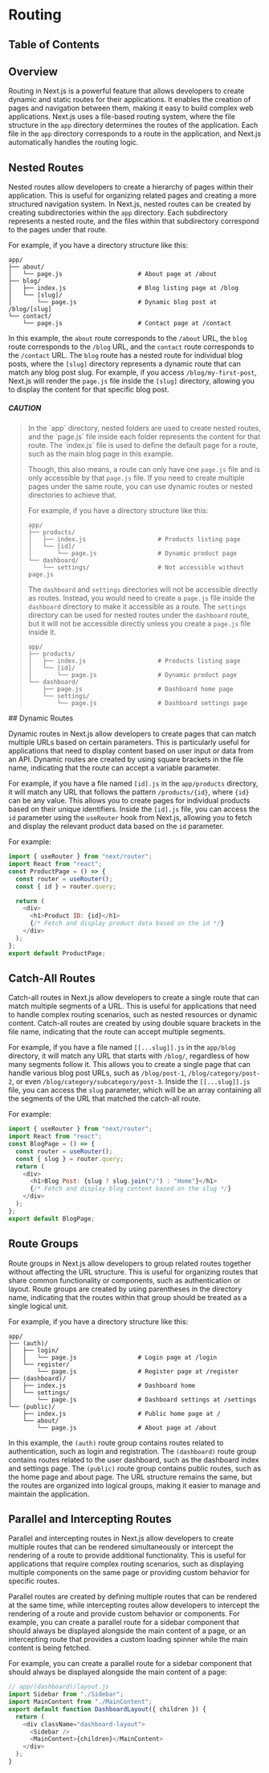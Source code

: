 
# Routing

## Table of Contents

## Overview

Routing in Next.js is a powerful feature that allows developers to create dynamic and static routes for their applications. It enables the creation of pages and navigation between them, making it easy to build complex web applications. Next.js uses a file-based routing system, where the file structure in the `app` directory determines the routes of the application. Each file in the `app` directory corresponds to a route in the application, and Next.js automatically handles the routing logic.

## Nested Routes

Nested routes allow developers to create a hierarchy of pages within their application. This is useful for organizing related pages and creating a more structured navigation system. In Next.js, nested routes can be created by creating subdirectories within the `app` directory. Each subdirectory represents a nested route, and the files within that subdirectory correspond to the pages under that route.

For example, if you have a directory structure like this:

```plaintext
app/
├── about/
│   └── page.js                     # About page at /about
├── blog/
│   ├── index.js                    # Blog listing page at /blog
│   └── [slug]/
│       └── page.js                 # Dynamic blog post at /blog/[slug]
└── contact/
    └── page.js                     # Contact page at /contact
```

In this example, the `about` route corresponds to the `/about` URL, the `blog` route corresponds to the `/blog` URL, and the `contact` route corresponds to the `/contact` URL. The `blog` route has a nested route for individual blog posts, where the `[slug]` directory represents a dynamic route that can match any blog post slug. For example, if you access `/blog/my-first-post`, Next.js will render the `page.js` file inside the `[slug]` directory, allowing you to display the content for that specific blog post.

##### CAUTION

<blockquote>
In the `app` directory, nested folders are used to create nested routes, and the `page.js` file inside each folder represents the content for that route. The `index.js` file is used to define the default page for a route, such as the main blog page in this example.

Though, this also means, a route can only have one `page.js` file and is only accessible by that `page.js` file. If you need to create multiple pages under the same route, you can use dynamic routes or nested directories to achieve that.

For example, if you have a directory structure like this:

```plaintext
app/
├── products/
│   ├── index.js                    # Products listing page
│   └── [id]/
│       └── page.js                 # Dynamic product page
└── dashboard/
    └── settings/                   # Not accessible without page.js
```

The `dashboard` and `settings` directories will not be accessible directly as routes. Instead, you would need to create a `page.js` file inside the `dashboard` directory to make it accessible as a route. The `settings` directory can be used for nested routes under the `dashboard` route, but it will not be accessible directly unless you create a `page.js` file inside it.

```plaintext
app/
├── products/
│   ├── index.js                    # Products listing page
│   └── [id]/
│       └── page.js                 # Dynamic product page
└── dashboard/
    ├── page.js                     # Dashboard home page
    └── settings/
        └── page.js                 # Dashboard settings page
```

</blockquote>

<BackToTop />
## Dynamic Routes

Dynamic routes in Next.js allow developers to create pages that can match multiple URLs based on certain parameters. This is particularly useful for applications that need to display content based on user input or data from an API. Dynamic routes are created by using square brackets in the file name, indicating that the route can accept a variable parameter.

For example, if you have a file named `[id].js` in the `app/products` directory, it will match any URL that follows the pattern `/products/{id}`, where `{id}` can be any value. This allows you to create pages for individual products based on their unique identifiers. Inside the `[id].js` file, you can access the `id` parameter using the `useRouter` hook from Next.js, allowing you to fetch and display the relevant product data based on the `id` parameter.

For example:

```javascript
import { useRouter } from "next/router";
import React from "react";
const ProductPage = () => {
  const router = useRouter();
  const { id } = router.query;

  return (
    <div>
      <h1>Product ID: {id}</h1>
      {/* Fetch and display product data based on the id */}
    </div>
  );
};
export default ProductPage;
```

<BackToTop />

## Catch-All Routes

Catch-all routes in Next.js allow developers to create a single route that can match multiple segments of a URL. This is useful for applications that need to handle complex routing scenarios, such as nested resources or dynamic content. Catch-all routes are created by using double square brackets in the file name, indicating that the route can accept multiple segments.

For example, if you have a file named `[[...slug]].js` in the `app/blog` directory, it will match any URL that starts with `/blog/`, regardless of how many segments follow it. This allows you to create a single page that can handle various blog post URLs, such as `/blog/post-1`, `/blog/category/post-2`, or even `/blog/category/subcategory/post-3`. Inside the `[[...slug]].js` file, you can access the `slug` parameter, which will be an array containing all the segments of the URL that matched the catch-all route.

For example:

```javascript
import { useRouter } from "next/router";
import React from "react";
const BlogPage = () => {
  const router = useRouter();
  const { slug } = router.query;
  return (
    <div>
      <h1>Blog Post: {slug ? slug.join("/") : "Home"}</h1>
      {/* Fetch and display blog content based on the slug */}
    </div>
  );
};
export default BlogPage;
```

<BackToTop />

## Route Groups

Route groups in Next.js allow developers to group related routes together without affecting the URL structure. This is useful for organizing routes that share common functionality or components, such as authentication or layout. Route groups are created by using parentheses in the directory name, indicating that the routes within that group should be treated as a single logical unit.

For example, if you have a directory structure like this:

```plaintext
app/
├── (auth)/
│   ├── login/
│   │   └── page.js                 # Login page at /login
│   └── register/
│       └── page.js                 # Register page at /register
├── (dashboard)/
│   ├── index.js                    # Dashboard home
│   └── settings/
│       └── page.js                 # Dashboard settings at /settings
└── (public)/
    ├── index.js                    # Public home page at /
    └── about/
        └── page.js                 # About page at /about
```

In this example, the `(auth)` route group contains routes related to authentication, such as login and registration. The `(dashboard)` route group contains routes related to the user dashboard, such as the dashboard index and settings page. The `(public)` route group contains public routes, such as the home page and about page. The URL structure remains the same, but the routes are organized into logical groups, making it easier to manage and maintain the application.

<BackToTop />

## Parallel and Intercepting Routes

Parallel and intercepting routes in Next.js allow developers to create multiple routes that can be rendered simultaneously or intercept the rendering of a route to provide additional functionality. This is useful for applications that require complex routing scenarios, such as displaying multiple components on the same page or providing custom behavior for specific routes.

Parallel routes are created by defining multiple routes that can be rendered at the same time, while intercepting routes allow developers to intercept the rendering of a route and provide custom behavior or components. For example, you can create a parallel route for a sidebar component that should always be displayed alongside the main content of a page, or an intercepting route that provides a custom loading spinner while the main content is being fetched.

For example, you can create a parallel route for a sidebar component that should always be displayed alongside the main content of a page:

```javascript
// app/(dashboard)/layout.js
import Sidebar from "./Sidebar";
import MainContent from "./MainContent";
export default function DashboardLayout({ children }) {
  return (
    <div className="dashboard-layout">
      <Sidebar />
      <MainContent>{children}</MainContent>
    </div>
  );
}
```

<BackToTop />
